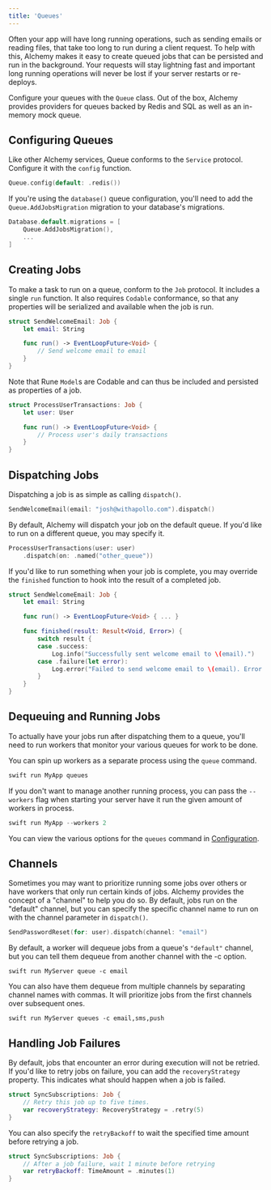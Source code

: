 ```yaml
---
title: 'Queues'
---
```


Often your app will have long running operations, such as sending emails or reading files, that take too long to run during a client request. To help with this, Alchemy makes it easy to create queued jobs that can be persisted and run in the background. Your requests will stay lightning fast and important long running operations will never be lost if your server restarts or re-deploys.

Configure your queues with the `Queue` class. Out of the box, Alchemy provides providers for queues backed by Redis and SQL as well as an in-memory mock queue.

## Configuring Queues

Like other Alchemy services, Queue conforms to the `Service` protocol. Configure it with the `config` function.

```swift
Queue.config(default: .redis())
```

If you're using the `database()` queue configuration, you'll need to add the `Queue.AddJobsMigration` migration to your database's migrations.

```swift
Database.default.migrations = [
    Queue.AddJobsMigration(),
    ...
]
```

## Creating Jobs

To make a task to run on a queue, conform to the `Job` protocol. It includes a single `run` function. It also requires `Codable` conformance, so that any properties will be serialized and available when the job is run.

```swift
struct SendWelcomeEmail: Job {
    let email: String

    func run() -> EventLoopFuture<Void> {
        // Send welcome email to email
    }
}
```

Note that Rune `Model`s are Codable and can thus be included and persisted as properties of a job.

```swift
struct ProcessUserTransactions: Job {
    let user: User

    func run() -> EventLoopFuture<Void> {
        // Process user's daily transactions
    }
}
```

## Dispatching Jobs

Dispatching a job is as simple as calling `dispatch()`.

```swift
SendWelcomeEmail(email: "josh@withapollo.com").dispatch()
```

By default, Alchemy will dispatch your job on the default queue. If you'd like to run on a different queue, you may specify it.

```swift
ProcessUserTransactions(user: user)
    .dispatch(on: .named("other_queue"))
```

If you'd like to run something when your job is complete, you may override the `finished` function to hook into the result of a completed job.

```swift
struct SendWelcomeEmail: Job {
    let email: String

    func run() -> EventLoopFuture<Void> { ... }

    func finished(result: Result<Void, Error>) {
        switch result {
        case .success:
            Log.info("Successfully sent welcome email to \(email).")
        case .failure(let error):
            Log.error("Failed to send welcome email to \(email). Error was: \(error).")
        }
    }
}
```

## Dequeuing and Running Jobs

To actually have your jobs run after dispatching them to a queue, you'll need to run workers that monitor your various queues for work to be done.

You can spin up workers as a separate process using the `queue` command.

```bash
swift run MyApp queues
```

If you don't want to manage another running process, you can pass the `--workers` flag when starting your server have it run the given amount of workers in process.

```swift
swift run MyApp --workers 2
```

You can view the various options for the `queues` command in [Configuration](../getting-started/1_configuration.md#queue).

## Channels

Sometimes you may want to prioritize running some jobs over others or have workers that only run certain kinds of jobs. Alchemy provides the concept of a "channel" to help you do so. By default, jobs run on the "default" channel, but you can specify the specific channel name to run on with the channel parameter in `dispatch()`.

```swift
SendPasswordReset(for: user).dispatch(channel: "email")
```

By default, a worker will dequeue jobs from a queue's `"default"` channel, but you can tell them dequeue from another channel with the -c option.

```shell
swift run MyServer queue -c email
```

You can also have them dequeue from multiple channels by separating channel names with commas. It will prioritize jobs from the first channels over subsequent ones.

```shell
swift run MyServer queues -c email,sms,push
```

## Handling Job Failures

By default, jobs that encounter an error during execution will not be retried. If you'd like to retry jobs on failure, you can add the `recoveryStrategy` property. This indicates what should happen when a job is failed.

```swift
struct SyncSubscriptions: Job {
    // Retry this job up to five times.
    var recoveryStrategy: RecoveryStrategy = .retry(5)
}
```

You can also specify the `retryBackoff` to wait the specified time amount before retrying a job.

```swift
struct SyncSubscriptions: Job {
    // After a job failure, wait 1 minute before retrying
    var retryBackoff: TimeAmount = .minutes(1)
}
```

